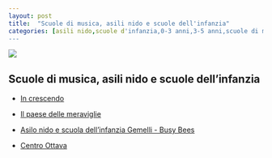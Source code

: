 ```yaml
---
layout: post
title:  "Scuole di musica, asili nido e scuole dell'infanzia"
categories: [asili nido,scuole d'infanzia,0-3 anni,3-5 anni,scuole di musica]
---
```


![](/image/tamburo.jpeg)

## Scuole di musica, asili nido e scuole dell'infanzia

-   [In crescendo](https://www.increscendo.it/)

-   [Il paese delle meraviglie](https://asilonidoilpaesedellemeraviglie.eu/)

-   [Asilo nido e scuola dell'infanzia Gemelli - Busy Bees](https://busybees.it/asili/asilo-nido-e-scuola-infanzia-gemelli-roma/)

-   [Centro Ottava](https://www.centrottava.it/)
